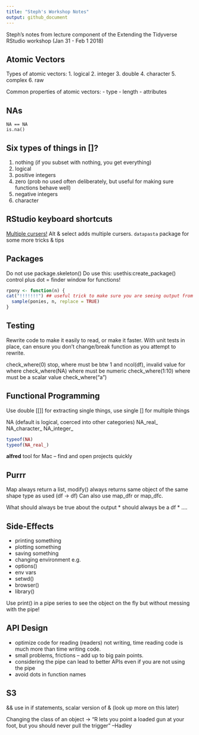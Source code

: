 ```yaml
---
title: "Steph's Workshop Notes"
output: github_document
---
```


Steph's notes from lecture component of the Extending the Tidyverse RStudio workshop (Jan 31 - Feb 1 2018)

## Atomic Vectors

Types of atomic vectors:
1. logical
2. integer
3. double
4. character
5. complex
6. raw

Common properties of atomic vectors:
- type
- length 
- attributes

## NAs

```
NA == NA
is.na()
```

## Six types of things in []?

1. nothing (if you subset with nothing, you get everything)
2. logical
3. positive integers
4. zero (prob no used often deliberately, but useful for making sure functions behave well)
5. negative integers
6. character

## RStudio keyboard shortcuts
[Multiple cursers!](https://support.rstudio.com/hc/en-us/community/posts/206374508-Multiple-cursors)
Alt & select adds multiple cursers.
`datapasta` package for some more tricks & tips

## Packages
Do not use package.skeleton()
Do use this: usethis:create_package()
control plus dot = finder window for functions!

```r
rpony <- function(n) {
cat("!!!!!!!") ## useful trick to make sure you are seeing output from this function
  sample(ponies, n, replace = TRUE)
}
```
## Testing

Rewrite code to make it easily to read, or make it faster.
With unit tests in place, can ensure you don't change/break function as you attempt to rewrite.

check_where(0) stop, where must be btw 1 and ncol(df), invalid value for where
check_where(NA) where must be numeric
check_where(1:10) where must be a scalar value
check_where("a")

## Functional Programming
Use double [[]] for extracting single things, use single [] for multiple things

NA (default is logical, coerced into other categories)
NA_real_
NA_character_
NA_integer_

``` r
typeof(NA)
typeof(NA_real_)
```
**alfred** tool for Mac -- find and open projects quickly


## Purrr

Map always return a list, modify() always returns same object of the same shape type as used (df -> df)
Can also use map_dfr or map_dfc.

What should always be true about the output
  * should always be a df
  * ....
  
## Side-Effects
* printing something
* plotting something
* saving something
* changing environment e.g.
* options()
* env vars
* setwd()
* browser()
* library()

Use print() in a pipe series to see the object on the fly but without messing with the pipe!

## API Design
- optimize code for reading (readers) not writing, time reading code is much more than time writing code.
- small problems, frictions -- add up to big pain points.
- considering the pipe can lead to better APIs even if you are not using the pipe
- avoid dots in function names

## S3
&& use in if statements, scalar version of & (look up more on this later)

Changing the class of an object ->
"R lets you point a loaded gun at your foot, but you should never pull the trigger" --Hadley
